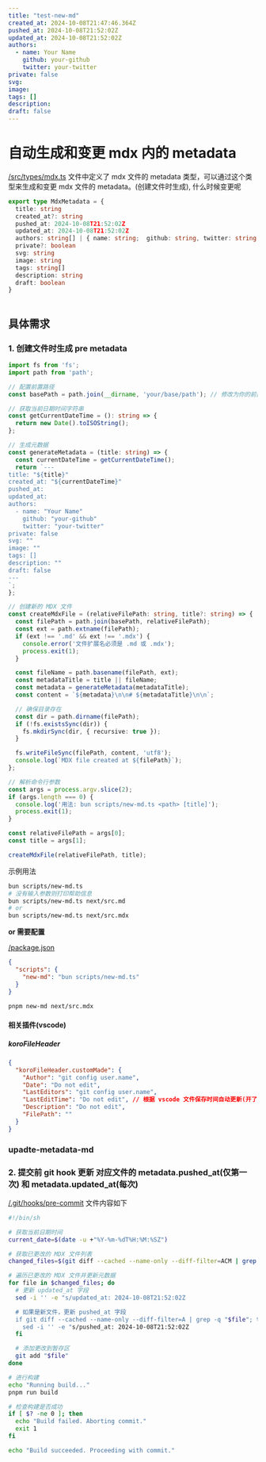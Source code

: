 ```yaml
---
title: "test-new-md"
created_at: 2024-10-08T21:47:46.364Z
pushed_at: 2024-10-08T21:52:02Z
updated_at: 2024-10-08T21:52:02Z
authors:
  - name: Your Name
    github: your-github
    twitter: your-twitter
private: false
svg: 
image: 
tags: []
description: 
draft: false
---
```


# 自动生成和变更 mdx 内的 metadata
[/src/types/mdx.ts](/src/types/mdx.ts) 文件中定义了 mdx 文件的 metadata 类型，可以通过这个类型来生成和变更 mdx 文件的 metadata。(创建文件时生成),
什么时候变更呢
```ts name="/src/types/mdx.ts"
export type MdxMetadata = {
  title: string
  created_at?: string
  pushed_at: 2024-10-08T21:52:02Z
  updated_at: 2024-10-08T21:52:02Z
  authors: string[] | { name: string;  github: string, twitter: string }[]
  private?: boolean
  svg: string
  image: string
  tags: string[]
  description: string
  draft: boolean
}
```
```yml
```
## 具体需求
### 1. 创建文件时生成 pre metadata
```ts copy="1" name="/sscripts/new-md.ts"
import fs from 'fs';
import path from 'path';

// 配置前置路径
const basePath = path.join(__dirname, 'your/base/path'); // 修改为你的前置路径

// 获取当前日期时间字符串
const getCurrentDateTime = (): string => {
  return new Date().toISOString();
};

// 生成元数据
const generateMetadata = (title: string) => {
  const currentDateTime = getCurrentDateTime();
  return `---
title: "${title}"
created_at: "${currentDateTime}"
pushed_at:
updated_at:
authors:
  - name: "Your Name"
    github: "your-github"
    twitter: "your-twitter"
private: false
svg: ""
image: ""
tags: []
description: ""
draft: false
---
`;
};

// 创建新的 MDX 文件
const createMdxFile = (relativeFilePath: string, title?: string) => {
  const filePath = path.join(basePath, relativeFilePath);
  const ext = path.extname(filePath);
  if (ext !== '.md' && ext !== '.mdx') {
    console.error('文件扩展名必须是 .md 或 .mdx');
    process.exit(1);
  }

  const fileName = path.basename(filePath, ext);
  const metadataTitle = title || fileName;
  const metadata = generateMetadata(metadataTitle);
  const content = `${metadata}\n\n# ${metadataTitle}\n\n`;

  // 确保目录存在
  const dir = path.dirname(filePath);
  if (!fs.existsSync(dir)) {
    fs.mkdirSync(dir, { recursive: true });
  }

  fs.writeFileSync(filePath, content, 'utf8');
  console.log(`MDX file created at ${filePath}`);
};

// 解析命令行参数
const args = process.argv.slice(2);
if (args.length === 0) {
  console.log('用法: bun scripts/new-md.ts <path> [title]');
  process.exit(1);
}

const relativeFilePath = args[0];
const title = args[1];

createMdxFile(relativeFilePath, title);
```
示例用法
```sh copy="1"
bun scripts/new-md.ts
# 没有输入参数则打印帮助信息
bun scripts/new-md.ts next/src.md
# or
bun scripts/new-md.ts next/src.mdx
```
**or 需要配置**

[/package.json](/package.json)
```json copy="1" name="package.json"
{
  "scripts": {
    "new-md": "bun scripts/new-md.ts"
  }
}
```
```sh copy="1"
pnpm new-md next/src.mdx
```
#### 相关插件(vscode)
##### koroFileHeader
```json
{
  "koroFileHeader.customMade": {
    "Author": "git config user.name",
    "Date": "Do not edit",
    "LastEditors": "git config user.name",
    "LastEditTime": "Do not edit", // 根据 vscode 文件保存时间自动更新(开了自动保存也行，因为vscode 开了自动保存时在时间线中也有记录)    
    "Description": "Do not edit",
    "FilePath": ""
  }
}
```

### upadte-metadata-md



### 2. 提交前 git hook 更新 对应文件的 metadata.pushed_at(仅第一次) 和 metadata.updated_at(每次)

[/.git/hooks/pre-commit](/.git/hooks/pre-commit) 文件内容如下
```sh copy="1" name=".git/hooks/pre-commit"
#!/bin/sh

# 获取当前日期时间
current_date=$(date -u +"%Y-%m-%dT%H:%M:%SZ")

# 获取已更改的 MDX 文件列表
changed_files=$(git diff --cached --name-only --diff-filter=ACM | grep '\.mdx$')

# 遍历已更改的 MDX 文件并更新元数据
for file in $changed_files; do
  # 更新 updated_at 字段
  sed -i '' -e "s/updated_at: 2024-10-08T21:52:02Z

  # 如果是新文件，更新 pushed_at 字段
  if git diff --cached --name-only --diff-filter=A | grep -q "$file"; then
    sed -i '' -e "s/pushed_at: 2024-10-08T21:52:02Z
  fi

  # 添加更改到暂存区
  git add "$file"
done

# 进行构建
echo "Running build..."
pnpm run build

# 检查构建是否成功
if [ $? -ne 0 ]; then
  echo "Build failed. Aborting commit."
  exit 1
fi

echo "Build succeeded. Proceeding with commit."
```